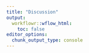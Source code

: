 ```yaml
---
title: "Discussion"
output:
  workflowr::wflow_html:
    toc: false
editor_options:
  chunk_output_type: console
---
```


